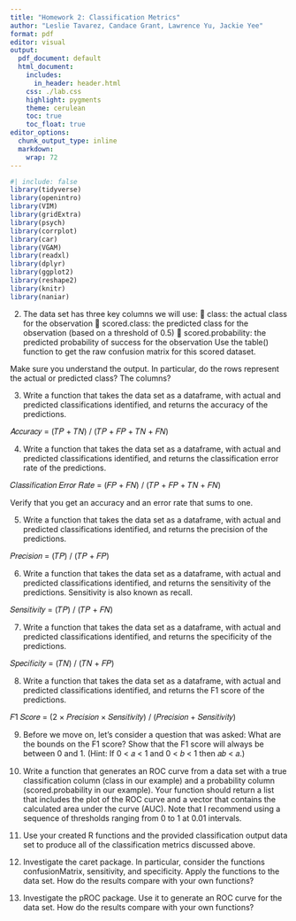 ```yaml
---
title: "Homework 2: Classification Metrics"
author: "Leslie Tavarez, Candace Grant, Lawrence Yu, Jackie Yee"
format: pdf
editor: visual
output:
  pdf_document: default
  html_document:
    includes:
      in_header: header.html
    css: ./lab.css
    highlight: pygments
    theme: cerulean
    toc: true
    toc_float: true
editor_options: 
  chunk_output_type: inline
  markdown: 
    wrap: 72
---
```


```r
#| include: false
library(tidyverse)
library(openintro)
library(VIM)
library(gridExtra)
library(psych)
library(corrplot)
library(car)
library(VGAM)
library(readxl)
library(dplyr)
library(ggplot2)
library(reshape2)
library(knitr)
library(naniar)
```

2.  The data set has three key columns we will use:  class: the actual
    class for the observation  scored.class: the predicted class for
    the observation (based on a threshold of 0.5)  scored.probability:
    the predicted probability of success for the observation Use the
    table() function to get the raw confusion matrix for this scored
    dataset.

Make sure you understand the output. In particular, do the rows
represent the actual or predicted class? The columns?

3.  Write a function that takes the data set as a dataframe, with actual
    and predicted classifications identified, and returns the accuracy
    of the predictions.

𝐴𝑐𝑐𝑢𝑟𝑎𝑐𝑦 = (𝑇𝑃 + 𝑇𝑁) / (𝑇𝑃 + 𝐹𝑃 + 𝑇𝑁 + 𝐹𝑁)

4.  Write a function that takes the data set as a dataframe, with actual
    and predicted classifications identified, and returns the
    classification error rate of the predictions.

𝐶𝑙𝑎𝑠𝑠𝑖𝑓𝑖𝑐𝑎𝑡𝑖𝑜𝑛 𝐸𝑟𝑟𝑜𝑟 𝑅𝑎𝑡𝑒 = (𝐹𝑃 + 𝐹𝑁) / (𝑇𝑃 + 𝐹𝑃 + 𝑇𝑁 + 𝐹𝑁)

Verify that you get an accuracy and an error rate that sums to one.

5.  Write a function that takes the data set as a dataframe, with actual
    and predicted classifications identified, and returns the precision
    of the predictions.

𝑃𝑟𝑒𝑐𝑖𝑠𝑖𝑜𝑛 = (𝑇𝑃) / (𝑇𝑃 + 𝐹𝑃)

6.  Write a function that takes the data set as a dataframe, with actual
    and predicted classifications identified, and returns the
    sensitivity of the predictions. Sensitivity is also known as recall.

𝑆𝑒𝑛𝑠𝑖𝑡𝑖𝑣𝑖𝑡𝑦 = (𝑇𝑃) / (𝑇𝑃 + 𝐹𝑁)

7.  Write a function that takes the data set as a dataframe, with actual
    and predicted classifications identified, and returns the
    specificity of the predictions.

𝑆𝑝𝑒𝑐𝑖𝑓𝑖𝑐𝑖𝑡𝑦 = (𝑇𝑁) / (𝑇𝑁 + 𝐹𝑃)

8.  Write a function that takes the data set as a dataframe, with actual
    and predicted classifications identified, and returns the F1 score
    of the predictions.

𝐹1 𝑆𝑐𝑜𝑟𝑒 = (2 × 𝑃𝑟𝑒𝑐𝑖𝑠𝑖𝑜𝑛 × 𝑆𝑒𝑛𝑠𝑖𝑡𝑖𝑣𝑖𝑡𝑦) / (𝑃𝑟𝑒𝑐𝑖𝑠𝑖𝑜𝑛 + 𝑆𝑒𝑛𝑠𝑖𝑡𝑖𝑣𝑖𝑡𝑦)

9.  Before we move on, let’s consider a question that was asked: What
    are the bounds on the F1 score? Show that the F1 score will always
    be between 0 and 1. (Hint: If 0 \< 𝑎 \< 1 and 0 \< 𝑏 \< 1 then 𝑎𝑏 \<
    𝑎.)

10. Write a function that generates an ROC curve from a data set with a
    true classification column (class in our example) and a probability
    column (scored.probability in our example). Your function should
    return a list that includes the plot of the ROC curve and a vector
    that contains the calculated area under the curve (AUC). Note that I
    recommend using a sequence of thresholds ranging from 0 to 1 at 0.01
    intervals.

11. Use your created R functions and the provided classification output
    data set to produce all of the classification metrics discussed
    above.

12. Investigate the caret package. In particular, consider the functions
    confusionMatrix, sensitivity, and specificity. Apply the functions
    to the data set. How do the results compare with your own functions?

13. Investigate the pROC package. Use it to generate an ROC curve for
    the data set. How do the results compare with your own functions?
